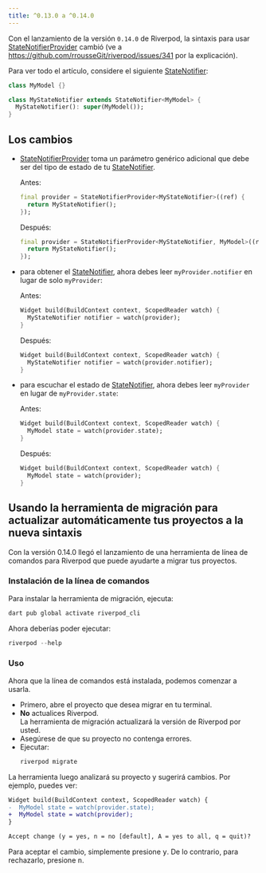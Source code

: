 ```yaml
---
title: ^0.13.0 a ^0.14.0
---
```


Con el lanzamiento de la versión `0.14.0` de Riverpod, la sintaxis para usar [StateNotifierProvider] cambió
(ve a https://github.com/rrousseGit/riverpod/issues/341 por la explicación).


Para ver todo el artículo, considere el siguiente [StateNotifier]:

```dart
class MyModel {}

class MyStateNotifier extends StateNotifier<MyModel> {
  MyStateNotifier(): super(MyModel());
}
```

## Los cambios
- [StateNotifierProvider] toma un parámetro genérico adicional que debe ser del tipo de estado de tu [StateNotifier].

  Antes:

  ```dart
  final provider = StateNotifierProvider<MyStateNotifier>((ref) {
    return MyStateNotifier();
  });
  ```

  Después:

  ```dart
  final provider = StateNotifierProvider<MyStateNotifier, MyModel>((ref) {
    return MyStateNotifier();
  });
  ```

- para obtener el [StateNotifier], ahora debes leer `myProvider.notifier` en lugar de solo `myProvider`:

  Antes:    

  ```dart
  Widget build(BuildContext context, ScopedReader watch) {
    MyStateNotifier notifier = watch(provider);
  }
  ```

  Después:

  ```dart
  Widget build(BuildContext context, ScopedReader watch) {
    MyStateNotifier notifier = watch(provider.notifier);
  }
  ```

- para escuchar el estado de [StateNotifier], ahora debes leer `myProvider` en lugar de `myProvider.state`:

  Antes:

  ```dart
  Widget build(BuildContext context, ScopedReader watch) {
    MyModel state = watch(provider.state);
  }
  ```

  Después:

  ```dart
  Widget build(BuildContext context, ScopedReader watch) {
    MyModel state = watch(provider);
  }
  ```

## Usando la herramienta de migración para actualizar automáticamente tus proyectos a la nueva sintaxis

Con la versión 0.14.0 llegó el lanzamiento de una herramienta de línea de comandos para Riverpod que puede ayudarte a migrar tus proyectos.

### Instalación de la línea de comandos

Para instalar la herramienta de migración, ejecuta:

```sh
dart pub global activate riverpod_cli
```

Ahora deberías poder ejecutar:

```dart
riverpod --help
```

### Uso

Ahora que la línea de comandos está instalada, podemos comenzar a usarla.

- Primero, abre el proyecto que desea migrar en tu terminal.
- **No** actualices Riverpod.  
  La herramienta de migración actualizará la versión de Riverpod por usted.
- Asegúrese de que su proyecto no contenga errores.
- Ejecutar:
  ```sh
  riverpod migrate
  ```
  
La herramienta luego analizará su proyecto y sugerirá cambios. Por ejemplo, puedes ver:

```diff
Widget build(BuildContext context, ScopedReader watch) {
-  MyModel state = watch(provider.state);
+  MyModel state = watch(provider);
}

Accept change (y = yes, n = no [default], A = yes to all, q = quit)? 
```

Para aceptar el cambio, simplemente presione <kbd>y</kbd>. De lo contrario, para rechazarlo, presione <kbd>n</kbd>.

[statenotifierprovider]: https://pub.dev/documentation/hooks_riverpod/3.0.0-dev.17/legacy/StateNotifierProvider-class.html
[statenotifier]: https://pub.dev/documentation/state_notifier/latest/state_notifier/StateNotifier-class.html

